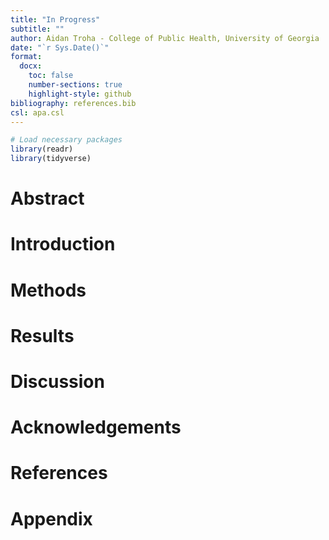 ```yaml
---
title: "In Progress"
subtitle: ""
author: Aidan Troha - College of Public Health, University of Georgia
date: "`r Sys.Date()`"
format:
  docx:
    toc: false
    number-sections: true
    highlight-style: github
bibliography: references.bib
csl: apa.csl
---
```


```r
# Load necessary packages
library(readr)
library(tidyverse)
```

# Abstract



# Introduction

# Methods

# Results

# Discussion

# Acknowledgements

# References

# Appendix